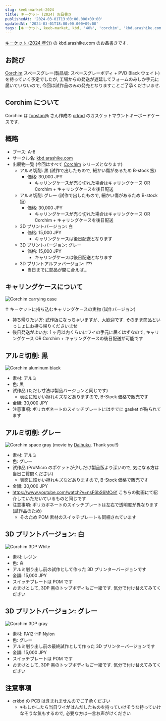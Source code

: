 ```yaml
---
slug: keeb-market-2024
title: キーケット (2024) お品書き
publishedAt: '2024-03-01T13:00:00.000+09:00'
updatedAt: '2024-03-01T18:00:00.000+09:00'
tags: [キーケット, keeb-market, kbd, '40%', 'corchim', 'kbd.arashike.com']
---
```


[キーケット (2024 年分)](https://keeb-market.jp/) の kbd.arashike.com のお品書きです.

## お詫び

[Corchim](https://kbd.arashike.com/corchim) スペースグレー(製品版: スペースグレーボディ + PVD Black ウェイト) を持っていく予定でしたが,
工場からの発送が遅延してフォームのみしか手元に届いていないので, 今回は試作品のみの発売となりますことご了承くださいませ.

## Corchim について

Corchim は [foostan@](https://twitter.com/foostan) さん作成の [crkbd](https://github.com/foostan/crkbd) のガスケットマウントキーボードケースです.

## 概略

- ブース: A-8
- サークル名: [kbd.arashike.com](https://kbd.arashike.com)
- 出展物一覧 (今回はすべて [Corchim](https://kbd.arashike.com/corchim) シリーズとなります)
  - アルミ切削: 黒 (試作で出したもので, 細かい傷があるため B-stock 扱)
    - 価格: 30,000 JPY
      - キャリングケースが売り切れた場合はキャリングケース OR Corchim + キャリングケースを後日配送
  - アルミ切削: グレー (試作で出したもので, 細かい傷があるため B-stock 扱)
    - 価格: 30,000 JPY
      - キャリングケースが売り切れた場合はキャリングケース OR Corchim + キャリングケースを後日配送
  - 3D プリントバージョン: 白
    - 価格: 15,000 JPY
      - キャリングケースは後日配送となります
  - 3D プリントバージョン: グレー
    - 価格: 15,000 JPY
      - キャリングケースは後日配送となります
  - 3D プリントアルファバージョン: ???
    - 当日までに部品が間に合えば...

## キャリングケースについて

![Corchim carrying case](./carrying-case.jpg)

↑ キーケットに持ち込むキャリングケースの実物 (試作バージョン)

- 持ち帰りたい方: 試作版になっちゃいますが、大歓迎です. そのまま商品といっしょにお持ち帰りくださいませ
- 後日発送がよい方: 1 ヶ月以内くらいにワイの手元に届くはずなので, キャリングケース OR Corchim + キャリングケースの後日配送が可能です

## アルミ切削: 黒

![Corchim aluminum black](./aluminum-black.jpg)

- 素材: アルミ
- 色: 黒
- 試作品 (ただし寸法は製品バージョンと同じです)
  - 表面に細かい擦れキズなどありますので, B-Stock 価格で販売です
- 金額: 30,000 JPY
- 注意事項: ポリカボネートのスイッチプレートにはすでに gasket が貼られてます

## アルミ切削: グレー

![Corchim space gray](./photo-by-daihuku.png) (movie by [Daihuku](https://twitter.com/Daihuku0015). Thank you!!)

- 素材: アルミ
- 色: グレー
- 試作品 (ProMicro のポケットが少しだけ製品版より深いので, 気になる方は当日ご質問ください)
  - 表面に細かい擦れキズなどありますので, B-Stock 価格で販売です
- 金額: 30,000 JPY
- https://www.youtube.com/watch?v=nsF6bS6MCeY こちらの動画にて紹介していただいているものと同じです
- 注意事項: ポリカボネートのスイッチプレートは左右で透明度が異なります (試作品のため)
  - そのため POM 素材のスイッチプレートも同梱されています

## 3D プリントバージョン: 白

![Corchim 3DP White](./3dp-white.jpg)

- 素材: レジン
- 色: 白
- アルミ削り出し前の試作として作った 3D プリンターバージョンです
- 金額: 15,000 JPY
- スイッチプレートは POM です
- おまけとして, 3DP 黒のトップボディもご一緒です. 気分で付け替えてみてください

## 3D プリントバージョン: グレー

![Corchim 3DP gray](./3dp-gray.jpg)

- 素材: PA12-HP Nylon
- 色: グレー
- アルミ削り出し前の最終試作として作った 3D プリンターバージョンです
- 金額: 15,000 JPY
- スイッチプレートは POM です
- おまけとして, 3DP 黒のトップボディもご一緒です. 気分で付け替えてみてください

## 注意事項

- crkbd の PCB は含まれませんのでご了承ください
  - ※もしかしたら当日ワイがはんだしたものを持っていけそうな持っていけなそうな気もするので, 必要な方は一言お声がけください
